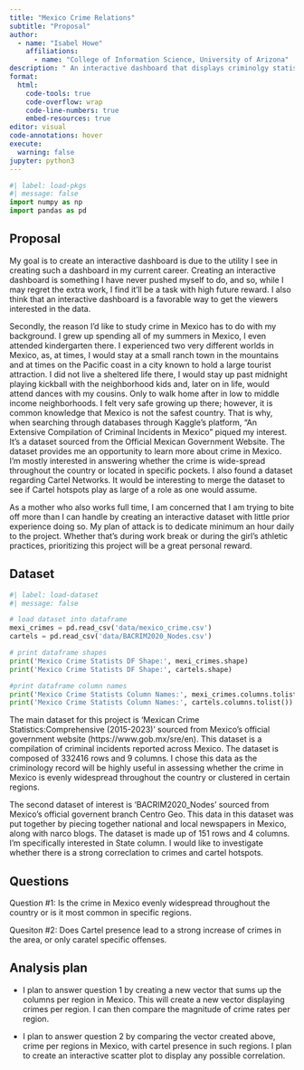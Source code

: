 ```yaml
---
title: "Mexico Crime Relations"
subtitle: "Proposal"
author: 
  - name: "Isabel Howe"
    affiliations:
      - name: "College of Information Science, University of Arizona"
description: " An interactive dashboard that displays criminolgy statistcs based in Mexico."
format:
  html:
    code-tools: true
    code-overflow: wrap
    code-line-numbers: true
    embed-resources: true
editor: visual
code-annotations: hover
execute:
  warning: false
jupyter: python3
---
```


```python
#| label: load-pkgs
#| message: false
import numpy as np
import pandas as pd
```

## Proposal 

  My goal is to create an interactive dashboard is due to the utility I see in creating such a dashboard in my current career.
Creating an interactive dashboard is something I have never pushed myself to do, and so, while I may regret the extra work, I find
it'll be a task with high future reward. I also think that an interactive dashboard is a favorable way to get the viewers interested
in the data.

  Secondly, the reason I'd like to study crime in Mexico has to do with my background. I grew up spending all of my summers in Mexico, I
even attended kindergarten there. I experienced two very different worlds in Mexico, as, at times, I would stay at a small ranch town in the
mountains and at times on the Pacific coast in a city known to hold a large tourist attraction. I did not live a sheltered life there,
I would stay up past midnight playing kickball with the neighborhood kids and, later on in life, would attend dances with my cousins. Only
to walk home after in low to middle income neighborhoods. I felt very safe growing up there; however, it is common knowledge that Mexico
is not the safest country. That is why, when searching through databases through Kaggle's platform, "An Extensive Compilation of Criminal
Incidents in Mexico" piqued my interest. It's a dataset sourced from the Official Mexican Government Website. The dataset provides me an
opportunity to learn more about crime in Mexico. I'm mostly interested in answering whether the crime is wide-spread throughout the country
or located in specific pockets. I also found a dataset regarding Cartel Networks. It would be interesting to merge the dataset to see if
Cartel hotspots play as large of a role as one would assume.

  As a mother who also works full time, I am concerned that I am trying to bite off more than I can handle by creating an interactive
dataset with little prior experience doing so. My plan of attack is to dedicate minimum an hour daily to the project. Whether
that's during work break or during the girl's athletic practices, prioritizing this project will be a great personal reward.


## Dataset

```python
#| label: load-dataset
#| message: false

# load dataset into dataframe
mexi_crimes = pd.read_csv('data/mexico_crime.csv')
cartels = pd.read_csv('data/BACRIM2020_Nodes.csv')

# print dataframe shapes
print('Mexico Crime Statists DF Shape:', mexi_crimes.shape)
print('Mexico Crime Statists DF Shape:', cartels.shape)

#print dataframe column names
print('Mexico Crime Statists Column Names:', mexi_crimes.columns.tolist())
print('Mexico Crime Statists Column Names:', cartels.columns.tolist())
```

The main dataset for this project is 'Mexican Crime Statistics:Comprehensive (2015-2023)' sourced from Mexico's official government website (https://www.gob.mx/sre/en).
This dataset is a compilation of criminal incidents reported across Mexico. The dataset is composed of 332416 rows and  9 columns. I chose this data as the criminology 
record will be highly useful in assessing whether the crime in Mexico is evenly widespread throughout the country or clustered in certain regions. 

The second dataset of interest is 'BACRIM2020_Nodes' sourced from Mexico's official governent branch Centro Geo. This data in this dataset was put together by piecing 
together national and local newspapers in Mexico, along with narco blogs. The dataset is made up of 151 rows and 4 columns. I'm specifically interested in 
State column. I would like to investigate whether there is a strong correclation to crimes and cartel hotspots. 


## Questions

Question #1: Is the crime in Mexico evenly widespread throughout the country or is it most common in specific regions.

Quesiton #2: Does Cartel presence lead to a strong increase of crimes in the area, or only caratel specific offenses. 

## Analysis plan

- I plan to answer question 1 by creating a new vector that sums up the columns per region in Mexico. This will create a new vector displaying crimes per region. 
I can then compare the magnitude of crime rates per region. 

- I plan to answer question 2 by comparing the vector created above, crime per regions in Mexico, with cartel presence in such regions. I plan to create an interactive scatter plot 
to display any possible correlation. 